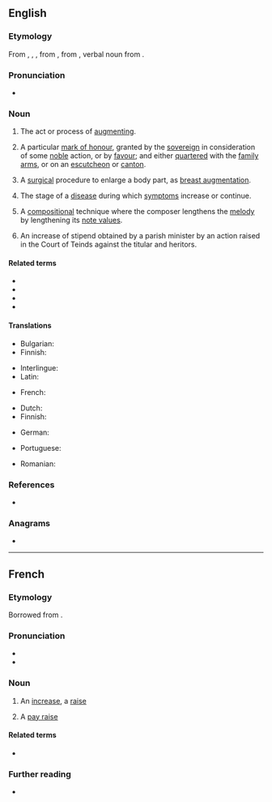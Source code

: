 ==English==

===Etymology===
From {{inh|en|enm|augmentation}}, {{m|enm|augmentacion}}, {{m|enm|augmentacioun}}, from {{der|en|fro|augmentacion}}, from {{der|en|la|augmentātiō}}, verbal noun from {{m|la|augmentō|t=increase|pos=verb}}.
{{PIE root|en|h₂ewg}}

===Pronunciation===
* {{rhymes|en|eɪʃən}}

===Noun===
{{en-noun|~}}

# The act or process of [[augment]]ing.
# {{lb|en|heraldry}} A particular [[mark of honour]], granted by the [[sovereign]] in consideration of some [[noble]] action, or by [[favour]]; and either [[quarter]]ed with the [[family arms]], or on an [[escutcheon]] or [[canton]].
# {{lb|en|medicine}} A [[surgical]] procedure to enlarge a body part, as [[breast augmentation]].
# {{lb|en|medicine}} The stage of a [[disease]] during which [[symptom]]s increase or continue.
# {{lb|en|music}} A [[compositional]] technique where the composer lengthens the [[melody]] by lengthening its [[note value]]s.
# {{lb|en|Scotland|law}} An increase of stipend obtained by a parish minister by an action raised in the Court of Teinds against the titular and heritors.

====Related terms====
* {{l|en|augmentative}}
* {{l|en|augmented}}
* {{l|en|auxiliary}}
* {{l|en|diminution}}

====Translations====
{{trans-top|the act or process of augmenting}}
* Bulgarian: {{t+|bg|увеличаване}}
* Finnish: {{t|fi|suurennus}}
{{trans-mid}}
* Interlingue: {{t|ie|augmentation}}
* Latin: {{t|la|augmentatio|f}}
{{trans-bottom}}

{{trans-top|in heraldry: a particular mark of honour}}
* French: {{t|fr|augmentie|c|n|n-p}}
{{trans-mid}}
{{trans-bottom}}

{{trans-top|medicine: a surgical procedure to enlarge a body part, as breast augmentation}}
* Dutch: {{t+|nl|vergroting|f}}
* Finnish: {{t|fi|suurennusleikkaus}}
{{trans-mid}}
* German: {{t+|de|Vergrößerung|f}}
{{trans-bottom}}

{{trans-top|medicine: the stage of a disease during which symptoms increase or continue}}
* Portuguese: {{t|pt|anábase|f}}
{{trans-mid}}
{{trans-bottom}}

{{trans-top|music: a compositional technique}}
{{trans-mid}}
{{trans-bottom}}

{{checktrans-top}}
* Romanian: {{t-check|ro|augmentare}}
{{trans-mid}}
{{trans-bottom}}

===References===
* {{R:Heraldry 1862}}

===Anagrams===
* {{anagrams|en|a=aaegimnnottu|Mountain Gate}}

----

==French==

===Etymology===
Borrowed from {{bor|fr|LL.|augmentātiō}}.

===Pronunciation===
* {{fr-IPA}}
* {{audio|fr|LL-Q150 (fra)-WikiLucas00-augmentation.wav|Audio}}

===Noun===
{{fr-noun|f}}

# An [[increase]], a [[raise]]
#: {{syn|fr|hausse}}
#: {{ant|fr|diminution|baisse}}
# A [[pay raise]]

====Related terms====
* {{l|fr|augmenter}}

===Further reading===
* {{R:TLFi}}